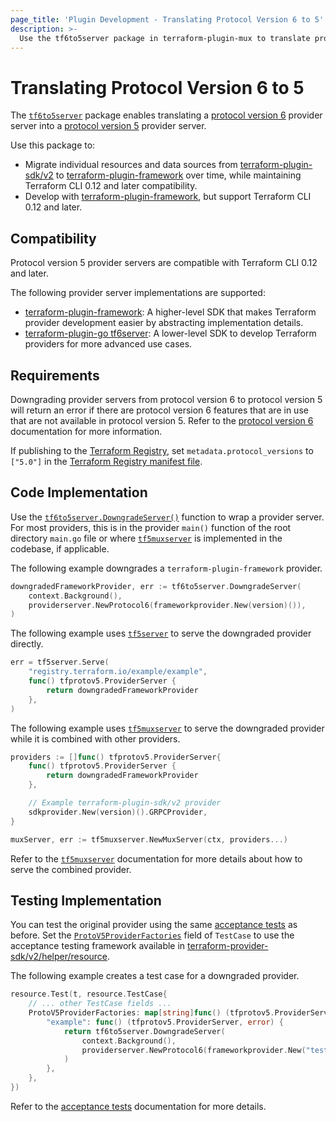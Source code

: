 ```yaml
---
page_title: 'Plugin Development - Translating Protocol Version 6 to 5'
description: >-
  Use the tf6to5server package in terraform-plugin-mux to translate protocol version 6 providers to protocol version 5.
---
```


# Translating Protocol Version 6 to 5

The [`tf6to5server`](https://pkg.go.dev/github.com/hashicorp/terraform-plugin-mux/tf6to5server) package enables translating a [protocol version 6](/terraform/plugin/how-terraform-works#protocol-version-6)  provider server into a [protocol version 5](/terraform/plugin/how-terraform-works#protocol-version-5) provider server.

Use this package to:

* Migrate individual resources and data sources from [terraform-plugin-sdk/v2](/terraform/plugin/sdkv2) to [terraform-plugin-framework](/terraform/plugin/framework) over time, while maintaining Terraform CLI 0.12 and later compatibility.
* Develop with [terraform-plugin-framework](/terraform/plugin/framework), but support Terraform CLI 0.12 and later.

## Compatibility

Protocol version 5 provider servers are compatible with Terraform CLI 0.12 and later.

The following provider server implementations are supported:

* [terraform-plugin-framework](/terraform/plugin/framework): A higher-level SDK that makes Terraform provider development easier by abstracting implementation details.
* [terraform-plugin-go tf6server](https://pkg.go.dev/github.com/hashicorp/terraform-plugin-go/tfprotov6/tf6server): A lower-level SDK to develop Terraform providers for more advanced use cases.

## Requirements

Downgrading provider servers from protocol version 6 to protocol version 5 will return an error if there are protocol version 6 features that are in use that are not available in protocol version 5. Refer to the [protocol version 6](/terraform/plugin/how-terraform-works#protocol-version-6) documentation for more information.

If publishing to the [Terraform Registry](/terraform/registry), set `metadata.protocol_versions` to `["5.0"]` in the [Terraform Registry manifest file](/terraform/registry/providers/publishing#terraform-registry-manifest-file).

## Code Implementation

Use the [`tf6to5server.DowngradeServer()`](https://pkg.go.dev/github.com/hashicorp/terraform-plugin-mux/tf6to5server#DowngradeServer) function to wrap a provider server. For most providers, this is in the provider `main()` function of the root directory `main.go` file or where [`tf5muxserver`](/terraform/plugin/mux/combining-protocol-version-5-providers) is implemented in the codebase, if applicable.

The following example downgrades a `terraform-plugin-framework` provider.

```go
downgradedFrameworkProvider, err := tf6to5server.DowngradeServer(
	context.Background(),
	providerserver.NewProtocol6(frameworkprovider.New(version)()),
)
```

The following example uses [`tf5server`](https://pkg.go.dev/github.com/hashicorp/terraform-plugin-go/tfprotov5/tf5server) to serve the downgraded provider directly.

```go
err = tf5server.Serve(
	"registry.terraform.io/example/example",
	func() tfprotov5.ProviderServer {
		return downgradedFrameworkProvider
	},
)
```

The following example uses [`tf5muxserver`](/terraform/plugin/mux/combining-protocol-version-5-providers) to serve the downgraded provider while it is combined with other providers.

```go
providers := []func() tfprotov5.ProviderServer{
	func() tfprotov5.ProviderServer {
		return downgradedFrameworkProvider
	},

	// Example terraform-plugin-sdk/v2 provider
	sdkprovider.New(version)().GRPCProvider,
}

muxServer, err := tf5muxserver.NewMuxServer(ctx, providers...)
```

Refer to the [`tf5muxserver`](/terraform/plugin/mux/combining-protocol-version-5-providers) documentation for more details about how to serve the combined provider.

## Testing Implementation

You can test the original provider using the same [acceptance tests](/terraform/plugin/sdkv2/testing/acceptance-tests) as before. Set the [`ProtoV5ProviderFactories`](https://pkg.go.dev/github.com/hashicorp/terraform-plugin-sdk/v2/helper/resource#TestCase.ProtoV5ProviderFactories) field of `TestCase` to use the acceptance testing framework available in [terraform-provider-sdk/v2/helper/resource](https://pkg.go.dev/github.com/hashicorp/terraform-plugin-sdk/v2/helper/resource).

The following example creates a test case for a downgraded provider.

```go
resource.Test(t, resource.TestCase{
	// ... other TestCase fields ...
	ProtoV5ProviderFactories: map[string]func() (tfprotov5.ProviderServer, error) {
		"example": func() (tfprotov5.ProviderServer, error) {
			return tf6to5server.DowngradeServer(
				context.Background(),
				providerserver.NewProtocol6(frameworkprovider.New("test")()),
			)
		},
	},
})
```

Refer to the [acceptance tests](/terraform/plugin/sdkv2/testing/acceptance-tests) documentation for more details.
